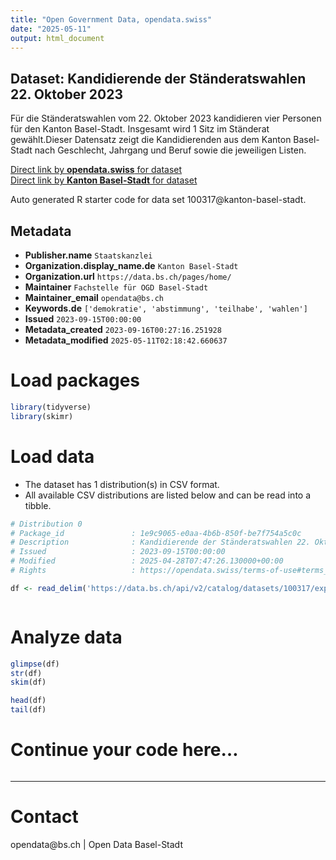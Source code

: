 ```yaml
---
title: "Open Government Data, opendata.swiss"
date: "2025-05-11"
output: html_document
---
```


## Dataset: Kandidierende der Ständeratswahlen 22. Oktober 2023

Für die Ständeratswahlen vom 22. Oktober 2023 kandidieren vier Personen  für den Kanton Basel-Stadt. Insgesamt wird 1 Sitz im Ständerat gewählt.Dieser Datensatz zeigt die Kandidierenden aus dem Kanton
Basel-Stadt nach Geschlecht, Jahrgang und Beruf sowie die jeweiligen Listen.
 

[Direct link by **opendata.swiss** for dataset](https://opendata.swiss/de/dataset/standeratswahlen-2023-kandidierende-aus-basel-stadt)<br>
[Direct link by **Kanton Basel-Stadt** for dataset](https://data.bs.ch/explore/dataset/100317/)

Auto generated R starter code for data set 100317@kanton-basel-stadt.

## Metadata

- **Publisher.name** `Staatskanzlei`
- **Organization.display_name.de** `Kanton Basel-Stadt`
- **Organization.url** `https://data.bs.ch/pages/home/`
- **Maintainer** `Fachstelle für OGD Basel-Stadt`
- **Maintainer_email** `opendata@bs.ch`
- **Keywords.de** `['demokratie', 'abstimmung', 'teilhabe', 'wahlen']`
- **Issued** `2023-09-15T00:00:00`
- **Metadata_created** `2023-09-16T00:27:16.251928`
- **Metadata_modified** `2025-05-11T02:18:42.660637`


# Load packages

```r

library(tidyverse)
library(skimr)

```

# Load data

-   The dataset has 1 distribution(s) in CSV format.
-   All available CSV distributions are listed below and can be read into a tibble.

```r

# Distribution 0
# Package_id               : 1e9c9065-e0aa-4b6b-850f-be7f754a5c0c
# Description              : Kandidierende der Ständeratswahlen 22. Oktober 2023 (csv)
# Issued                   : 2023-09-15T00:00:00
# Modified                 : 2025-04-28T07:47:26.130000+00:00
# Rights                   : https://opendata.swiss/terms-of-use#terms_by

df <- read_delim('https://data.bs.ch/api/v2/catalog/datasets/100317/exports/csv?use_labels=true')



```

# Analyze data

```r

glimpse(df)
str(df)
skim(df)

head(df)
tail(df)

```

# Continue your code here...

```r

```

------------------------------------------------------------------------

# Contact

opendata@bs.ch | Open Data Basel-Stadt
